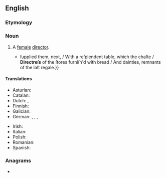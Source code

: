 ==English==

===Etymology===
{{suffix|en|director|ess}}

===Noun===
{{en-noun}}

# A [[female#Adjective|female]] [[director]].
#: {{synonyms|en|directrix}}
#* {{RQ:Cowper Homer|volume=II|book=I|lines=172 and 174–177|page=9|passage=And now a maiden {{...}} ſupplied them, next, / With a reſplendent table, which the chaſte / '''Directreſs''' of the ſtores furniſh'd with bread / And dainties, remnants of the laſt regale.}}

====Translations====
{{trans-top|female director}}
* Asturian: {{t|ast|direutora|f}}
* Catalan: {{t+|ca|directora|f}}
* Dutch: {{t+|nl|regisseuse|f}}, {{t+|nl|directrice|f}}
* Finnish: {{t+|fi|johtajatar}}
* Galician: {{t|gl|directora|f}}
* German: {{t+|de|Direktorin|f}}, {{t+|de|Leiterin|f}}, {{t+|de|Regisseurin|f}}, {{t+|de|Vorsteherin|f}}
{{trans-mid}}
* Irish: {{t|ga|banstiúrthóir|m}}
* Italian: {{t+|it|direttrice|f}}
* Polish: {{t+|pl|reżyserka|f}}
* Romanian: {{t+|ro|directoare|f}}
* Spanish: {{t+|es|directora|f}}
{{trans-bottom}}

===Anagrams===
* {{anagrams|en|a=cdeeirrsst|creditress}}

{{C|en|Occupations|Leaders|Female people}}